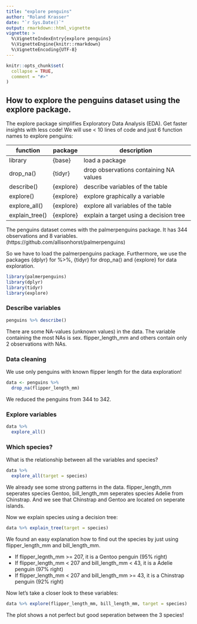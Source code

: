 ```yaml
---
title: "explore penguins"
author: "Roland Krasser"
date: "`r Sys.Date()`"
output: rmarkdown::html_vignette
vignette: >
  %\VignetteIndexEntry{explore penguins}
  %\VignetteEngine{knitr::rmarkdown}
  %\VignetteEncoding{UTF-8}
---
```


```r
knitr::opts_chunk$set(
  collapse = TRUE,
  comment = "#>"
)
```

## How to explore the penguins dataset using the explore package.

The explore package simplifies Exploratory Data Analysis (EDA). Get faster insights with less code! We will use < 10 lines of code and just 6 function names to explore penguins:

| function       | package   | description                             |
|----------------|-----------|-----------------------------------------|
| library        | {base}    | load a package                          |
| drop_na()      | {tidyr}   | drop observations containing NA values  |
| describe()     | {explore} | describe variables of the table         |
| explore()      | {explore} | explore graphically a variable          |
| explore_all()  | {explore} | explore all variables of the table      |
| explain_tree() | {explore} | explain a target using a decision tree  |

The penguins dataset comes with the palmerpenguins package. It has 344 observations and 8 variables. (https://github.com/allisonhorst/palmerpenguins)

So we have to load the palmerpenguins package. Furthermore, we use the packages {dplyr} for %>%, {tidyr} for drop_na() and {explore} for data exploration.

```r
library(palmerpenguins)
library(dplyr)
library(tidyr)
library(explore)
```

### Describe variables

```r
penguins %>% describe()
```
There are some NA-values (unknown values) in the data. The variable containing the most NAs is sex. flipper_length_mm and others contain only 2 observations with NAs.

### Data cleaning

We use only penguins with known flipper length for the data exploration!

```r
data <- penguins %>% 
  drop_na(flipper_length_mm)
```

We reduced the penguins from 344 to 342.

### Explore variables

```r
data %>% 
  explore_all()
```

### Which species?

What is the relationship between all the variables and species?

```r
data %>% 
  explore_all(target = species)
```

We already see some strong patterns in the data. flipper_length_mm seperates species Gentoo, bill_length_mm seperates species Adelie from Chinstrap. And we see that Chinstrap and Gentoo are located on seperate islands.

Now we explain species using a decision tree:

```r
data %>% explain_tree(target = species)
```

We found an easy explanation how to find out the species by just using flipper_length_mm and bill_length_mm.

* If flipper_legnth_mm >= 207, it is a Gentoo penguin (95% right)
* If flipper_length_mm < 207 and bill_length_mm < 43, it is a Adelie penguin (97% right)
* If flipper_length_mm < 207 and bill_length_mm >= 43, it is a Chinstrap penguin (92% right)

Now let's take a closer look to these variables:

```r
data %>% explore(flipper_length_mm, bill_length_mm, target = species)
```

The plot shows a not perfect but good seperation between the 3 species!
